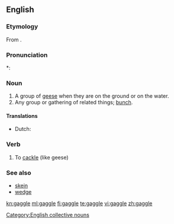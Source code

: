 ==English==

===Etymology===
From {{etyl|enm}} {{term|gagelen||to cackle}}.

===Pronunciation===
*: {{rhymes|æɡəl}}

===Noun===
{{en-noun|s}}

# A group of [[goose|geese]] when they are on the ground or on the water.
# Any group or gathering of related things; [[bunch]].

====Translations====
{{rfc-trans}}
{{trans-top|}}
* Dutch: {{t+|nl|troep|n}}
{{trans-mid}}
{{trans-bottom}}

===Verb===
{{en-verb|gaggl|ing}}

# To [[cackle]] (like geese)

===See also===
* [[skein]]
* [[wedge]]

[[Category:English collective nouns]]

[[kn:gaggle]]
[[ml:gaggle]]
[[fi:gaggle]]
[[te:gaggle]]
[[vi:gaggle]]
[[zh:gaggle]]